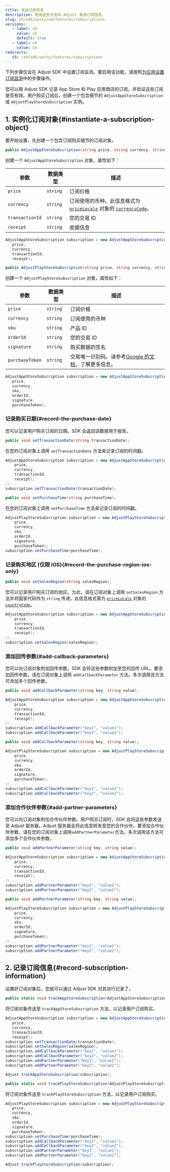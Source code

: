 ```yaml
---
title: 发送订阅信息
description: 使用这些方法向 Adjust 发送订阅信息。
slug: zh/sdk/unity/v4/features/subscriptions
versions:
   - label: v5
     value: v5
     default: true
   - label: v4
     value: v4
redirects:
   v5: /zh/sdk/unity/features/subscriptions
---
```


<Callout type="important">

下列步骤仅会在 Adjust SDK 中设置订阅监测。要启用该功能，请按照[为应用设置订阅监测](https://help.adjust.com/zh/article/set-up-subscriptions-for-your-app)中的步骤操作。

</Callout>

您可以用 Adjust SDK 记录 App Store 和 Play 应用商店的订阅，并验证这些订阅是否有效。用户购买订阅后，创建一个包含细节的 `AdjustAppStoreSubscription` 或 `AdjustPlayStoreSubscription` 实例。

## 1\. 实例化订阅对象\{\#instantiate\-a\-subscription\-object\}

要开始设置，先创建一个包含订阅购买细节的订阅对象。

<Tabs>
<Tab title="App Store" sync="appstore" icon="PlatformIos"> <CodeBlock title="方法签名">

```cs
public AdjustAppStoreSubscription(string price, string currency, string transactionId, string receipt)
```

</CodeBlock>

创建一个 `AdjustAppStoreSubscription` 对象，属性如下：

| 参数            | 数据类型 | 描述                                                                                                                                                                                                                                                                     |
| --------------- | -------- | ------------------------------------------------------------------------------------------------------------------------------------------------------------------------------------------------------------------------------------------------------------------------ |
| `price`         | `string` | 订阅价格                                                                                                                                                                                                                                                                 |
| `currency`      | `string` | 订阅使用的币种。此信息格式为 [`priceLocale`](https://developer.apple.com/documentation/foundation/nslocale/1642836-currencycode?language=objc) 对象的 [`currencyCode`](https://developer.apple.com/documentation/storekit/skproduct/1506145-pricelocale?language=objc)。 |
| `transactionId` | `string` | 您的交易 ID                                                                                                                                                                                                                                                              |
| `receipt`       | `string` | 收据信息                                                                                                                                                                                                                                                                 |

```cs
AdjustAppStoreSubscription subscription = new AdjustAppStoreSubscription(
   price,
   currency,
   transactionId,
   receipt);
```

</Tab>
<Tab title="Play 商店" sync="playstore" icon="PlatformGooglePlay"> <CodeBlock title="方法签名">

```cs
public AdjustPlayStoreSubscription(string price, string currency, string sku, string orderId, string signature, string purchaseToken)
```

</CodeBlock>

创建一个 `AdjustPlayStoreSubscription` 对象，属性如下：

| 参数            | 数据类型 | 描述                                                                                                                                                       |
| --------------- | -------- | ---------------------------------------------------------------------------------------------------------------------------------------------------------- |
| `price`         | `string` | 订阅价格                                                                                                                                                   |
| `currency`      | `string` | 订阅使用的币种                                                                                                                                             |
| `sku`           | `string` | 产品 ID                                                                                                                                                    |
| `orderId`       | `string` | 您的交易 ID                                                                                                                                                |
| `signature`     | `string` | 购买数据的签名                                                                                                                                             |
| `purchaseToken` | `string` | 交易唯一识别码。请参考[Google 的文档](<https://developer.android.com/reference/com/android/billingclient/api/Purchase#getPurchaseToken()>)，了解更多信息。 |

```cs
AdjustAppStoreSubscription subscription = new AdjustAppStoreSubscription(
   price,
   currency,
   sku,
   orderId,
   signature,
   purchaseToken);
```

</Tab>
</Tabs>

### 记录购买日期{#record-the-purchase-date}

您可以记录用户购买订阅的日期。SDK 会返回该数据用于报告。

<Tabs>
<Tab title="App Store" sync="appstore" icon="PlatformIos"> <CodeBlock title="方法签名">

```cs
public void setTransactionDate(string transactionDate);
```

</CodeBlock>

在您的订阅对象上调用 `setTransactionDate` 方法来记录订阅的时间戳。

```cs
AdjustAppStoreSubscription subscription = new AdjustAppStoreSubscription(
    price,
    currency,
    transactionId,
    receipt);
//...
subscription.setTransactionDate(transactionDate);
```

</Tab>
<Tab title="Play 商店" sync="playstore" icon="PlatformGooglePlay"> <CodeBlock title="方法签名">

```cs
public void setPurchaseTime(string purchaseTime);
```

</CodeBlock>

在您的订阅对象上调用 `setPurchaseTime` 方法来记录订阅的时间戳。

```cs
AdjustPlayStoreSubscription subscription = new AdjustPlayStoreSubscription(
    price,
    currency,
    sku,
    orderId,
    signature,
    purchaseToken);
subscription.setPurchaseTime(purchaseTime);
```

</Tab>
</Tabs>

### 记录购买地区 \(仅限 iOS\){#record-the-purchase-region-ios-only}

<CodeBlock title="方法签名">

```cs
public void setSalesRegion(string salesRegion);
```

</CodeBlock>

您可以记录用户购买订阅的地区。为此，请在订阅对象上调用 `setSalesRegion` 方法并将国家代码作为 `string` 传递。此信息格式需为 [`priceLocale`](https://developer.apple.com/documentation/foundation/nslocale/1643060-countrycode?language=swift) 对象的 [`countryCode`](https://developer.apple.com/documentation/storekit/skproduct/1506145-pricelocale?language=swift)。

```cs
AdjustAppStoreSubscription subscription = new AdjustAppStoreSubscription(
    price,
    currency,
    transactionId,
    receipt);
//...
subscription.setSalesRegion(salesRegion);
```

### 添加回传参数{#add-callback-parameters}

您可以向订阅对象附加回传参数。SDK 会将这些参数附加至您的回传 URL。要添加回传参数，请在订阅对象上调用 `addCallbackParameter` 方法。多次调用该方法可添加多个回传参数。

<Tabs>
<Tab title="App Store" sync="appstore" icon="PlatformIos"> <CodeBlock title="方法签名">

```cs
public void addCallbackParameter(string key, string value);
```

</CodeBlock>

```cs
AdjustAppStoreSubscription subscription = new AdjustAppStoreSubscription(
    price,
    currency,
    transactionId,
    receipt);
//...
subscription.addCallbackParameter("key1", "value1");
subscription.addCallbackParameter("key2", "value2");
```

</Tab>
<Tab title="Play 商店" sync="playstore" icon="PlatformGooglePlay"> <CodeBlock title="方法签名">

```cs
public void addCallbackParameter(string key, string value);
```

</CodeBlock>

```cs
AdjustPlayStoreSubscription subscription = new AdjustPlayStoreSubscription(
    price,
    currency,
    sku,
    orderId,
    signature,
    purchaseToken);
//...
subscription.addCallbackParameter("key1", "value1");
subscription.addCallbackParameter("key2", "value2");
```

</Tab>
</Tabs>

### 添加合作伙伴参数{#add-partner-parameters}

您可以向订阅对象附加合作伙伴参数。用户购买订阅时，SDK 会将这些参数发送至 Adjust 服务器。Adjust 服务器会将此信息转发至您的合作伙伴。要添加合作伙伴参数，请在您的订阅对象上调用`addPartnerParameter`方法。多次调用该方法可添加多个合作伙伴参数。

<Tabs>
<Tab title="App Store" sync="appstore" icon="PlatformIos"> <CodeBlock title="方法签名">

```cs
public void addPartnerParameter(string key, string value);
```

</CodeBlock>

```cs
AdjustAppStoreSubscription subscription = new AdjustAppStoreSubscription(
    price,
    currency,
    transactionId,
    receipt);
//...
subscription.addPartnerParameter("key1", "value1");
subscription.addPartnerParameter("key2", "value2");
```

</Tab>
<Tab title="Play 商店" sync="playstore" icon="PlatformGooglePlay"> <CodeBlock title="方法签名">

```cs
public void addPartnerParameter(string key, string value);
```

</CodeBlock>

```cs
AdjustPlayStoreSubscription subscription = new AdjustPlayStoreSubscription(
    price,
    currency,
    sku,
    orderId,
    signature,
    purchaseToken);
//...
subscription.addPartnerParameter("key1", "value1");
subscription.addPartnerParameter("key2", "value2");
```

</Tab>
</Tabs>

## 2\. 记录订阅信息\{\#record\-subscription\-information\}

设置好订阅对象后，您就可以通过 Adjust SDK 对其进行记录了。

<Tabs>
<Tab title="App Store" sync="appstore" icon="PlatformIos"> <CodeBlock title="方法签名">

```cs
public static void trackAppStoreSubscription(AdjustAppStoreSubscription subscription);
```

</CodeBlock>

将订阅对象传送至 `trackAppStoreSubscription` 方法，以记录用户订阅购买。

```cs
AdjustAppStoreSubscription subscription = new AdjustAppStoreSubscription(
   price,
   currency,
   transactionId,
   receipt);
subscription.setTransactionDate(transactionDate);
subscription.setSalesRegion(salesRegion);
subscription.addCallbackParameter("key1", "value1");
subscription.addCallbackParameter("key2", "value2");
subscription.addPartnerParameter("key1", "value1");
subscription.addPartnerParameter("key2", "value2");

Adjust.trackAppStoreSubscription(subscription);
```

</Tab>
<Tab title="Play 商店" sync="playstore" icon="PlatformGooglePlay"> <CodeBlock title="方法签名">

```cs
public static void trackPlayStoreSubscription(AdjustPlayStoreSubscription subscription);
```

</CodeBlock>

将订阅对象传送至 `trackPlayStoreSubscription` 方法，以记录用户订阅购买。

```cs
AdjustPlayStoreSubscription subscription = new AdjustPlayStoreSubscription(
   price,
   currency,
   sku,
   orderId,
   signature,
   purchaseToken);
subscription.setPurchaseTime(purchaseTime);
subscription.addCallbackParameter("key1", "value1");
subscription.addCallbackParameter("key2", "value2");
subscription.addPartnerParameter("key1", "value1");
subscription.addPartnerParameter("key2", "value2");

Adjust.trackPlayStoreSubscription(subscription);
```

</Tab>
</Tabs>

